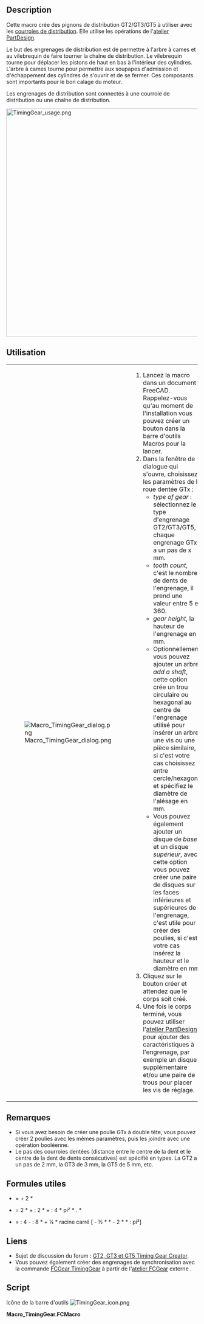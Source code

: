 <languages/>

{{Macro/fr
|Name=TimingGear
|Description=Cette macro crée des pignons de synchronisation GT2/GT3/GT5.
|Author=eaguirre, galou
|Download=[https://github.com/FreeCAD/FreeCAD-macros/blob/master/ObjectCreation/TimingGear.FCMacro Télécharger ici]
|Date=2019-12-29
|Version=1.5.0
|FCVersion=0.18.5
}}

==Description==

Cette macro crée des pignons de distribution GT2/GT3/GT5 à utiliser avec les [https://fr.wikipedia.org/wiki/Courroie_synchrone courroies de distribution]. Elle utilise les opérations de l'[[PartDesign_Workbench/fr|atelier PartDesign]].

Le but des engrenages de distribution est de permettre à l'arbre à cames et au vilebrequin de faire tourner la chaîne de distribution. Le vilebrequin tourne pour déplacer les pistons de haut en bas à l'intérieur des cylindres. L'arbre à cames tourne pour permettre aux soupapes d'admission et d'échappement des cylindres de s'ouvrir et de se fermer. Ces composants sont importants pour le bon calage du moteur.

Les engrenages de distribution sont connectés à une courroie de distribution ou une chaîne de distribution. 

[[File:TimingGear_usage.png|600px]]
{{Caption|Ci-dessus : Exemple d'utilisation de 2 poulies de distribution créées avec la macro TimingGear. Les deux poulies ont été modifiées pour ajouter des fonctionnalités supplémentaires. Les poulies GT2 entraînent l'axe Z d'une CNC à 3 axes.}}

<span id="Usage"></span>
==Utilisation==

{| cellpadding=5
|
[[File:Macro TimingGear dialog.png]]
| 
# Lancez la macro dans un document FreeCAD. Rappelez-vous qu'au moment de l'installation vous pouvez créer un bouton dans la barre d'outils Macros pour la lancer.
# Dans la fenêtre de dialogue qui s'ouvre, choisissez les paramètres de la roue dentée GTx :
#* ''type of gear'' : sélectionnez le type d'engrenage GT2/GT3/GT5, chaque engrenage GTx a un pas de x mm.
#* ''tooth count'', c'est le nombre de dents de l'engrenage, il prend une valeur entre 5 et 360.
#* ''gear height'', la hauteur de l'engrenage en mm.
#* Optionnellement vous pouvez ajouter un arbre ''add a shaft'', cette option crée un trou circulaire ou hexagonal au centre de l'engrenage utilisé pour insérer un arbre, une vis ou une pièce similaire, si c'est votre cas choisissez entre cercle/hexagone et spécifiez le diamètre de l'alésage en mm.
#* Vous pouvez également ajouter un disque de ''base'' et un disque ''supérieur'', avec cette option vous pouvez créer une paire de disques sur les faces inférieures et supérieures de l'engrenage, c'est utile pour créer des poulies, si c'est votre cas insérez la hauteur et le diamètre en mm.
# Cliquez sur le bouton créer et attendez que le corps soit créé.
# Une fois le corps terminé, vous pouvez utiliser l'[[PartDesign_Workbench/fr|atelier PartDesign]] pour ajouter des caractéristiques à l'engrenage, par exemple un disque supplémentaire et/ou une paire de trous pour placer les vis de réglage.
|}

<span id="Notes"></span>
==Remarques==

* Si vous avez besoin de créer une poulie GTx à double tête, vous pouvez créer 2 poulies avec les mêmes paramètres, puis les joindre avec une opération booléenne.
* Le pas des courroies dentées (distance entre le centre de la dent et le centre de la dent de dents consécutives) est spécifié en types. La GT2 a un pas de 2 mm, la GT3 de 3 mm, la GT5 de 5 mm, etc.

<span id="Useful_formulas"></span>
== Formules utiles ==

* {{Emphasis|diamètre de l'addendum}} = {{Emphasis|diamètre du pas}} + 2 * {{Emphasis|module}}
* {{Emphasis|longueur de la courroie}} = 2 * {{Emphasis|base de l'axe}} + {{Emphasis|pas de dents de la courroie}} : 2 * {{Emphasis|(dents 1 + 2)}} + {{Emphasis|pas des dents de la courroie²}} : 4 * pi² * {{Emphasis|base de l'axe}}. * {{Emphasis|(dents 1 - 2)²}}
* {{Emphasis|base de l'axe}} = {{Emphasis|longueur de la courroie}} : 4 - {{Emphasis|pas de la courroie}} : 8 * {{Emphasis|(dents 1+2)}} + ¼ * racine carré [{{Emphasis|longueur de la courroie}} - ½ * {{Emphasis|pas de dents de la courroie}} * {{Emphasis|(dents 1+2)}} - 2 * {{Emphasis|pas de dents de la courroie²}} * {{Emphasis|(dents 1+2)²}} : pi²]

<span id="Links"></span>
==Liens==

<div class="mw-translate-fuzzy">
* Sujet de discussion du forum : [https://forum.freecadweb.org/viewtopic.php?f=22&t=35899 GT2, GT3 et GT5 Timing Gear Creator].
* Vous pouvez également créer des engrenages de synchronisation avec la commande [[FCGear_TimingGear/fr|FCGear TimingGear]] à partir de l'[[FCGear_Workbench/fr|atelier FCGear]] externe .
</div>

==Script==

Icône de la barre d'outils
[[File:TimingGear_icon.png]]

'''Macro_TimingGear.FCMacro'''

{{MacroCode|code=
# -*- coding: utf-8 -*-
"""Macro GT2/GT3/GT5 Timing Gear Creator for FreeCAD."""
#
# -----------------------------------------------------------------------------
#                         Copyright (c) 2019 - Emilio Aguirre
# -----------------------------------------------------------------------------
# Permission is hereby granted, free of charge, to any person obtaining a copy
# of this software and associated documentation files (the "Software"), to deal
# in the Software without restriction, including without limitation the rights
# to use, copy, modify, merge, publish, distribute, sublicense, and/or sell
# copies of the Software, and to permit persons to whom the Software is
# furnished to do so, subject to the following conditions:
#
# The above copyright notice and this permission notice shall be included in
# all copies or substantial portions of the Software.
#
# THE SOFTWARE IS PROVIDED "AS IS", WITHOUT WARRANTY OF ANY KIND, EXPRESS OR
# IMPLIED, INCLUDING BUT NOT LIMITED TO THE WARRANTIES OF MERCHANTABILITY,
# FITNESS FOR A PARTICULAR PURPOSE AND NONINFRINGEMENT. IN NO EVENT SHALL THE
# AUTHORS OR COPYRIGHT HOLDERS BE LIABLEFOR ANY CLAIM, DAMAGES OR OTHER
# LIABILITY, WHETHER IN AN ACTION OF CONTRACT, TORT OR OTHERWISE, ARISING FROM,
# OUT OF OR IN CONNECTION WITH THE SOFTWARE OR THE USE OR OTHER DEALINGS IN THE
# SOFTWARE.
# ---------------------------------------------------------------------------------------
# TimingGear.png courtesy of Wikipedia
# (https://en.wikipedia.org/wiki/Key_%28engineering%29).
#
# Changelog
# ---------
# - v 1.5:
#   - Fix position of base.
# - v 1.4:
#   - Fixing bugs related to size of top and base
#   - Adding code to keep dialog upfront main window (thanks mario52 !)
# - v 1.3:
#   - Adding key for shaft hub
#   - Fixing issue with top
#   - Fixing issue with shaft (now values are in diameter)

__Name__ = 'GT2/GT3/GT5 Timing Gear Creator'
__Comment__ = 'GT2/GT3/GT5 Gear Creator Macro (any gear size from 5 to 360 teeth)'
__Author__ = 'eaguirre,galou'
__Version__ = '1.5.0'
__Date__ = '2019-12-29'
__License__ = 'LGPL-2.0-or-later'
__Web__ = 'http://www.emilioaguirre.com'
__Wiki__ = 'https://wiki.freecad.org/Macro_TimingGear'
__Icon__ = 'TimingGear.png'
__Help__ = 'Click on the TimingGear button/macro, and enter the required data in the dialog window.'
__Status__ = ''
__Requires__ = 'FreeCAD ?.??'
__Communication__ = 'info_at_emilioaguirre.com,https://github.com/FreeCAD/FreeCAD-macros/issues://forum.freecad.org/viewtopic.php?t=35899'
__Files__ = 'TimingGear.png'

# TODO: Fix segfault when clicking a second time on "Create".

import math

from PySide import QtCore
from PySide import QtGui

import FreeCAD as app
import FreeCADGui as gui
import Part  # From FreeCAD.
import ProfileLib.RegularPolygon  # From FreeCAD.
from FreeCAD import Base

try:
    _fromUtf8 = QtCore.QString.fromUtf8
except AttributeError:
    def _fromUtf8(s):
        return s

try:
    _encoding = QtGui.QApplication.UnicodeUTF8
    def _tr(context, text, disambig=None):
        return QtGui.QApplication.translate(context, text, disambig, _encoding)
except AttributeError:
    def _tr(context, text, disambig=None):
        return QtGui.QApplication.translate(context, text, disambig)


def _circle_intersect_vline(x, r):
    y = math.sqrt(r*r - x*x)
    return y


def _polar(angle_deg, radius, pt):
    """Convert from polar to Cartesian.

    Convert from polar coordinates (theta, radius) to cartesian
    coordinates. The result is added to the given vector pt
    """
    p = app.Vector(0, 0, 0)
    p[0] = pt[0] + radius * math.cos(math.radians(angle_deg))
    p[1] = pt[1] + radius * math.sin(math.radians(angle_deg))
    return p


def _bisector_vector(v1, v2, m):
    """Get the vector between two vectors."""
    return (v1 + v2).normalize() * m


# -----------------------------------
# QT Window Class
# -----------------------------------
class TimingGearWindow(object):

    def __init__(self, main_window):
        self.with_shaft = True
        self.circular_shaft = True  # Hexagonal if False.
        self.shaft_diameter = 5.0
        self.gear_height = 6.0
        self.base_height = 1.0
        self.base_diameter = 6.37
        self.top_height = 1.0
        self.top_diameter = 6.37
        self.with_base = False
        self.with_top = False
        self.max_shaft_diameter = 100.0
        self.tooth_count = 20
        self.with_key = False
        self.key_b = 2
        self.key_h = 2
        self.t1 = 1.2
        self.t2 = 1

        # UI Definition
        win_width = 300.0
        win_height = 340.0
        self.window = main_window
        main_window.setObjectName(_fromUtf8('GT2/GT3/GT5 Timing Gear'))
        main_window.setWindowFlags(QtCore.Qt.WindowStaysOnTopHint)
        main_window.resize(win_width, win_height)
        self.central_wdgt = QtGui.QWidget(MainWindow)

        # UI Elements
        self.type_lbl = QtGui.QLabel(self.central_wdgt)
        self.type_lbl.setGeometry(QtCore.QRect(win_width*0.05, win_height*0.01, 150, 16))

        self.type_combo = QtGui.QComboBox(self.central_wdgt)
        self.type_combo.addItems(['GT2', 'GT3', 'GT5'])
        self.type_combo.setGeometry(QtCore.QRect(win_width*0.45, win_height*0.01, 95, 20))
        self.type_combo.currentIndexChanged.connect(self._on_gt_type_change)

        self.tooth_count_lbl = QtGui.QLabel(self.central_wdgt)
        self.tooth_count_lbl.setGeometry(QtCore.QRect(win_width*0.05, win_height*0.08, 150, 16))

        self.tooth_count_spin = QtGui.QSpinBox(self.central_wdgt)
        self.tooth_count_spin.setGeometry(QtCore.QRect(win_width*0.45, win_height*0.08, 100, 22))
        self.tooth_count_spin.setMinimum(5)
        self.tooth_count_spin.setMaximum(360)
        self.tooth_count_spin.setSingleStep(1)
        self.tooth_count_spin.setValue(self.tooth_count)
        self.tooth_count_spin.valueChanged.connect(self._on_num_teeth_changed)

        self.range_lbl = QtGui.QLabel(self.central_wdgt)
        self.range_lbl.setGeometry(QtCore.QRect(win_width*0.80, win_height*0.08, 150, 16))

        self.gear_height_lbl = QtGui.QLabel(self.central_wdgt)
        self.gear_height_lbl.setGeometry(QtCore.QRect(win_width*0.05, win_height*0.16, 150, 16))

        self.gear_height_spin = QtGui.QDoubleSpinBox(self.central_wdgt)
        self.gear_height_spin.setGeometry(QtCore.QRect(win_width*0.45, win_height*0.16, 100, 22))
        self.gear_height_spin.setMinimum(0.01)
        self.gear_height_spin.setMaximum(100.0)
        self.gear_height_spin.setSingleStep(0.01)
        self.gear_height_spin.setValue(self.gear_height)
        self.gear_height_spin.valueChanged.connect(self._on_hgearear_valuechanged)

        self.gear_height_mm_lbl = QtGui.QLabel(self.central_wdgt)
        self.gear_height_mm_lbl.setGeometry(QtCore.QRect(win_width*0.80, win_height*0.16, 32, 16))

        # Shaft Information
        self.with_shaft_check = QtGui.QCheckBox('With shaft', self.central_wdgt)
        self.with_shaft_check.setGeometry(QtCore.QRect(win_width*0.05, win_height*0.25, 200, 25))
        self.with_shaft_check.setChecked(self.with_shaft)
        self.with_shaft_check.clicked.connect(self._on_checkShaft_clicked)

        self.shaft_diam_spin = QtGui.QDoubleSpinBox(self.central_wdgt)
        self.shaft_diam_spin.setGeometry(QtCore.QRect(win_width*0.45, win_height*0.25, 100, 22))
        self.shaft_diam_spin.setMinimum(0.01)
        self.shaft_diam_spin.setMaximum(100.0)
        self.shaft_diam_spin.setSingleStep(0.01)
        self.shaft_diam_spin.setValue(self.shaft_diameter)
        self.shaft_diam_spin.valueChanged.connect(self._on_diameter_shaft_valuechanged)

        self.shaft_diam_mm_lbl = QtGui.QLabel(self.central_wdgt)
        self.shaft_diam_mm_lbl.setGeometry(QtCore.QRect(win_width*0.8, win_height*0.25, 32, 16))

        self.circular_shaft_radio = QtGui.QRadioButton('Circle', self.central_wdgt)
        self.circular_shaft_radio.move(win_width*0.25, win_height*0.33)
        self.circular_shaft_radio.setChecked(self.circular_shaft)
        self.circular_shaft_radio.clicked.connect(self._on_radioCircle_clicked)

        self.checkKeyHub = QtGui.QCheckBox('Key hub', self.central_wdgt)
        self.checkKeyHub.setGeometry(QtCore.QRect(win_width*0.55, win_height*0.33, 200, 25))
        self.checkKeyHub.setChecked(self.with_key)
        self.checkKeyHub.clicked.connect(self._on_checkKeyHub_clicked)
        self.checkKeyHub.hide()

        self.hexagonal_shaft_radio = QtGui.QRadioButton('Hexagon', self.central_wdgt)
        self.hexagonal_shaft_radio.move(win_width*0.25, win_height*0.38)
        self.hexagonal_shaft_radio.setChecked(not self.circular_shaft)
        self.hexagonal_shaft_radio.clicked.connect(self._on_radioHex_clicked)

        # Base information
        self.checkBase = QtGui.QCheckBox('Add base', self.central_wdgt)
        self.checkBase.move(win_width*0.05, win_height*0.45)
        self.checkBase.setChecked(self.with_base)
        self.checkBase.clicked.connect(self._on_checkBase_clicked)

        self.base_height_lbl = QtGui.QLabel(self.central_wdgt)
        self.base_height_lbl.setGeometry(QtCore.QRect(win_width*0.4, win_height*0.45, 32, 16))
        self.base_height_lbl.hide()

        self.base_height_spin = QtGui.QDoubleSpinBox(self.central_wdgt)
        self.base_height_spin.setGeometry(QtCore.QRect(win_width*0.45, win_height*0.45, 100, 22))
        self.base_height_spin.setMinimum(0.01)
        self.base_height_spin.setMaximum(100.0)
        self.base_height_spin.setSingleStep(0.5)
        self.base_height_spin.setValue(self.base_height)
        self.base_height_spin.valueChanged.connect(self._on_height_base_valuechanged)
        self.base_height_spin.hide()

        self.base_height_mm_lbl = QtGui.QLabel(self.central_wdgt)
        self.base_height_mm_lbl.setGeometry(QtCore.QRect(win_width*0.8, win_height*0.45, 32, 16))
        self.base_height_mm_lbl.hide()

        self.base_diam_lbl = QtGui.QLabel(self.central_wdgt)
        self.base_diam_lbl.setGeometry(QtCore.QRect(win_width*0.4, win_height*0.54, 32, 16))
        self.base_diam_lbl.hide()

        self.base_diam_spin = QtGui.QDoubleSpinBox(self.central_wdgt)
        self.base_diam_spin.setGeometry(QtCore.QRect(win_width*0.45, win_height*0.54, 100, 22))
        self.base_diam_spin.setMinimum(self.shaft_diameter)
        self.base_diam_spin.setMaximum(500.0)
        self.base_diam_spin.setSingleStep(0.5)
        self.base_diam_spin.setValue(self.base_diameter)
        self.base_diam_spin.valueChanged.connect(self._on_diameter_base_valuechanged)
        self.base_diam_spin.hide()

        self.base_diam_mm_lbl = QtGui.QLabel(self.central_wdgt)
        self.base_diam_mm_lbl.setGeometry(QtCore.QRect(win_width*0.8, win_height*0.54, 32, 16))
        self.base_diam_mm_lbl.hide()

        # Top information
        self.top_check = QtGui.QCheckBox('Add top', self.central_wdgt)
        self.top_check.move(win_width*0.05, win_height*0.63)
        self.top_check.setChecked(self.with_base)
        self.top_check.clicked.connect(self._on_checkTop_clicked)

        self.top_height_lbl = QtGui.QLabel(self.central_wdgt)
        self.top_height_lbl.setGeometry(QtCore.QRect(win_width*0.4, win_height*0.63, 32, 16))
        self.top_height_lbl.hide()

        self.top_height_spin = QtGui.QDoubleSpinBox(self.central_wdgt)
        self.top_height_spin.setGeometry(QtCore.QRect(win_width*0.45, win_height*0.63, 100, 22))
        self.top_height_spin.setMinimum(0.01)
        self.top_height_spin.setMaximum(100.0)
        self.top_height_spin.setSingleStep(0.5)
        self.top_height_spin.setValue(self.base_height)
        self.top_height_spin.valueChanged.connect(self._on_height_top_valuechanged)
        self.top_height_spin.hide()

        self.top_height_mm_lbl = QtGui.QLabel(self.central_wdgt)
        self.top_height_mm_lbl.setGeometry(QtCore.QRect(win_width*0.8, win_height*0.63, 32, 16))
        self.top_height_mm_lbl.hide()

        self.top_diam_lbl = QtGui.QLabel(self.central_wdgt)
        self.top_diam_lbl.setGeometry(QtCore.QRect(win_width*0.4, win_height*0.72, 32, 16))
        self.top_diam_lbl.hide()

        self.top_diam_spin = QtGui.QDoubleSpinBox(self.central_wdgt)
        self.top_diam_spin.setGeometry(QtCore.QRect(win_width*0.45, win_height*0.72, 100, 22))
        self.top_diam_spin.setMinimum(self.shaft_diameter)
        self.top_diam_spin.setMaximum(500.0)
        self.top_diam_spin.setSingleStep(0.5)
        self.top_diam_spin.setValue(self.top_diameter)
        self.top_diam_spin.valueChanged.connect(self._on_diameter_top_valuechanged)
        self.top_diam_spin.hide()

        self.top_diam_mm_lbl = QtGui.QLabel(self.central_wdgt)
        self.top_diam_mm_lbl.setGeometry(QtCore.QRect(win_width*0.8, win_height*0.72, 32, 16))
        self.top_diam_mm_lbl.hide()

        self.create_btn = QtGui.QPushButton(self.central_wdgt)
        self.create_btn.setGeometry(QtCore.QRect(win_width*0.65, win_height*0.81, 80, 28))
        self.create_btn.clicked.connect(self._on_create_clicked)

        self.close_btn = QtGui.QPushButton(self.central_wdgt)
        self.close_btn.setGeometry(QtCore.QRect(win_width*0.2, win_height*0.81, 80, 28))
        self.close_btn.clicked.connect(self._on_close_clicked)

        # Set UI elements to window
        MainWindow.setCentralWidget(self.central_wdgt)

        # Set strings to UI
        self.retranslateUi(MainWindow)

        # ----------------------------------------------------------------------
        #  Key Size Chart Standard Metric Keys/Keyways Engineering
        #  TODO: add a reference
        # ----------------------------------------------------------------------
        self.metric_keys = [
            {'over': 6, 'upto': 8, 'b': 2, 'h': 2, 't1': 1.2, 't2': 1, 'r': 0.08},
            {'over': 8, 'upto': 10, 'b': 3, 'h': 3, 't1': 1.8, 't2': 1.4, 'r': 0.08},
            {'over': 10, 'upto': 12, 'b': 4, 'h': 4, 't1': 2.5, 't2': 1.8, 'r': 0.08},
            {'over': 12, 'upto': 17, 'b': 5, 'h': 5, 't1': 3, 't2': 2.3, 'r': 0.16},
            {'over': 17, 'upto': 22, 'b': 6, 'h': 6, 't1': 3.5, 't2': 2.8, 'r': 0.16},
            {'over': 22, 'upto': 30, 'b': 8, 'h': 7, 't1': 4, 't2': 3.3, 'r': 0.16},
            {'over': 30, 'upto': 38, 'b': 10, 'h': 8, 't1': 5, 't2': 3.3, 'r': 0.25},
            {'over': 38, 'upto': 44, 'b': 12, 'h': 8, 't1': 5, 't2': 3.3, 'r': 0.25},
            {'over': 44, 'upto': 50, 'b': 14, 'h': 9, 't1': 5.5, 't2': 3.8, 'r': 0.25},
            {'over': 50, 'upto': 58, 'b': 16, 'h': 10, 't1': 6, 't2': 4.3, 'r': 0.25},
            {'over': 58, 'upto': 65, 'b': 18, 'h': 11, 't1': 7, 't2': 4.4, 'r': 0.25},
            {'over': 65, 'upto': 75, 'b': 20, 'h': 12, 't1': 7.5, 't2': 4.9, 'r': 0.40},
            {'over': 75, 'upto': 85, 'b': 22, 'h': 14, 't1': 9, 't2': 5.4, 'r': 0.40},
            {'over': 85, 'upto': 95, 'b': 25, 'h': 14, 't1': 9, 't2': 5.4, 'r': 0.40},
            {'over': 95, 'upto': 110, 'b': 28, 'h': 16, 't1': 10, 't2': 6.4, 'r': 0.40},
            {'over': 110, 'upto': 130, 'b': 32, 'h': 18, 't1': 11, 't2': 7.4, 'r': 0.40},
            {'over': 130, 'upto': 150, 'b': 36, 'h': 20, 't1': 12, 't2': 8.4, 'r': 0.70},
            {'over': 150, 'upto': 170, 'b': 40, 'h': 22, 't1': 13, 't2': 9.4, 'r': 0.70},
            {'over': 170, 'upto': 200, 'b': 45, 'h': 25, 't1': 15, 't2': 10.4, 'r': 0.70},
            {'over': 200, 'upto': 230, 'b': 50, 'h': 28, 't1': 17, 't2': 11.4, 'r': 0.70},
        ]

        # ----------------------------------------------------------------------
        # Gear Data
        # pitch - distance between two teeth
        # u     - pitch differential. The radial distance between pitch diameter
        #          and pulley outer diameter is called pitch differential.
        # h     - Tooth height
        # H     - Belt height
        # r0    - Inner circle radius
        # r1    - Side circle radius that define the side of a tooth
        # rs    - Small circle radius that define the corner of a tooth
        # offset- Offset of the side circle center
        # name  - Gear name
        # group - Type of Gear
        # TODO: add a reference
        # ----------------------------------------------------------------------

        # GT2 Gear Data
        self.gt2 = {'pitch': 2.0,
                    'u': 0.254,
                    'h': 0.75,
                    'H': 1.38,
                    'r0': 0.555,
                    'r1': 1.0,
                    'rs': 0.15,
                    'offset': 0.40,
                    'name': 'GT2',
                    'group': 'GT'
                    }
        # GT3 Gear Data
        self.gt3 = {'pitch': 3.0,
                    'u': 0.381,
                    'h': 1.14,
                    'H': 2.40,
                    'r0': 0.85,
                    'r1': 1.52,
                    'rs': 0.25,
                    'offset': 0.61,
                    'name': 'GT3',
                    'group': 'GT'
                    }
        # GT5 Gear Data
        self.gt5 = {'pitch': 5.0,
                    'u': 0.5715,
                    'h': 1.93,
                    'H': 3.81,
                    'r0': 1.44,
                    'r1': 2.57,
                    'rs': 0.416,
                    'offset': 1.03,
                    'name': 'GT5',
                    'group': 'GT'
                    }

    def _gt_tooth(self, step, data):
        """Calculate the coordinates of the GT tooth vertices.

        Calculate the coordinates of the GT tooth vertices (the teeth of the
        gear, not the teeth of the timing belt). This calculates the right size
        of the previous tooth and the left side of the next tooth
        """
        up = app.Vector(0, 0, 1)
        zero = app.Vector(0, 0, 0)

        r = (data['dr0'] - data['h']) + data['r0']
        cm = _polar(step, r - data['r0'], zero)
        pt = _polar(step, data['dr0'], zero)
        ptn = pt.cross(up).normalize()
        ptd = app.Vector(pt).normalize() * -1

        pr = pt + (ptn * data['offset'])
        pl = pt + (ptn * -data['offset'])
        a = data['r1']/2
        b = a * math.sqrt(3)

        cl = pr + (ptn * -b) + (ptd * a)
        cl0 = pr + (ptn * -(data['r1']+data['rs']))
        cl1 = pr + (ptn * -data['r1']) + (ptd * data['rs'])
        ecl = cl0 + (ptd * data['rs'])
        cl2 = ecl + _bisector_vector(cl0 - ecl, cl1 - ecl, data['rs'])
        cl3 = pr + _bisector_vector(cl - pr, cl1 - pr, data['r1'])

        cr = pl + (ptn * b) + (ptd * a)
        cr0 = pl + (ptn * (data['r1']+data['rs']))
        cr1 = pl + (ptn * data['r1']) + (ptd * data['rs'])
        ecr = cr0 + (ptd * data['rs'])
        cr2 = ecr + _bisector_vector(cr0 - ecr, cr1 - ecr, data['rs'])
        cr3 = pl + _bisector_vector(cr - pl, cr1 - pl, data['r1'])
        return [cr0, cr2, cr1, cr1, cr3, cr, cr, cm, cl, cl, cl3, cl1, cl1, cl2, cl0]

    def create_gear(self, sketch_gear, data):
        """Create the geometry of the gear.

        Create the geometry of the gear. Each tooth is a sequence of arcs
        (3 points non coincidental vertices).
        """
        tooth_count = data['tooth_count']
        angle = 360.0 / tooth_count
        gear = []
        for idx in range(tooth_count):
            step = angle * idx
            t = None
            if data['group'] == 'GT':
                t = self._gt_tooth(step, data)
            else:
                raise Exception('Invalid group {}'.format(data['group']))
            if len(gear) > 0:
                sketch_gear.addGeometry(Part.LineSegment(gear[-1], t[0]))
            gear.extend(t)
            for i in range(0, len(t) - 1, 3):
                sketch_gear.addGeometry(Part.ArcOfCircle(t[i], t[i+1], t[i+2]))
        sketch_gear.addGeometry(Part.LineSegment(gear[-1], gear[0]))

    def create_key(self, r, z):
        y2 = r + self.t2
        yb = _circle_intersect_vline(-self.key_b/2, r)
        pt = _polar(90, yb, app.Vector(0, 0, z))
        c1 = _polar(180, self.key_b/2, pt)
        c4 = _polar(0, self.key_b, c1)
        pt = _polar(90, y2, app.Vector(0, 0, z))
        c2 = _polar(180, self.key_b/2, pt)
        c3 = _polar(0, self.key_b, c2)
        c5 = _polar(270, r, app.Vector(0, 0, z))
        return [c1, c2, c3, c4, c5]

    def create(self, data):
        """Create the FreeCAD elements inside a new document."""
        progress_bar = Base.ProgressIndicator()
        progress_bar.start('Creating  gear...', 0)

        doc = app.newDocument(data['name'])
        doc_gui = gui.activeDocument()

        gear = doc.addObject('PartDesign::Body', 'Gear')

        sketch_gear = gear.newObject('Sketcher::SketchObject', 'SketchGear')
        sketch_gear.ViewObject.hide()
        sketch_gear.Support = (gear.Origin.OriginFeatures[3], [''])  # The XY Plane.
        sketch_gear.MapMode = 'FlatFace'
        sketch_gear.AttachmentOffset = app.Placement(
            app.Vector(0, 0, 0),
            app.Rotation(0, 0, 0, 1))

        self.create_gear(sketch_gear, data)

        r = self.shaft_diameter / 2
        if self.with_shaft:
            if self.circular_shaft:
                if self.with_key:
                    c = self.create_key(r, 0)
                    key_lst = []
                    key_lst.append(Part.LineSegment(c[0], c[1]))
                    key_lst.append(Part.LineSegment(c[1], c[2]))
                    key_lst.append(Part.LineSegment(c[2], c[3]))
                    sketch_gear.addGeometry(key_lst, False)
                    sketch_gear.addGeometry(Part.ArcOfCircle(c[3], c[4], c[0]))
                else:
                    sketch_gear.addGeometry(Part.Circle(app.Vector(0, 0, 0),
                                                        app.Vector(0, 0, 1),
                                                        r))
            else:
                ProfileLib.RegularPolygon.makeRegularPolygon(
                    sketch_gear, 6, app.Vector(0, 0, 0),
                    app.Vector(r, 0, 0), False)

        pad = gear.newObject('PartDesign::Pad', 'Pad')
        pad.Profile = sketch_gear
        pad.Length = self.gear_height

        # Add base to the Gear
        if self.with_base:
            sketch_base = gear.newObject('Sketcher::SketchObject', 'SketchBase')
            sketch_base.ViewObject.hide()
            sketch_base.Support = (gear.Origin.OriginFeatures[3], [''])  # The XY Plane.
            sketch_base.MapMode = 'FlatFace'
            sketch_base.AttachmentOffset = app.Placement(
                app.Vector(0, 0, -self.base_height),
                app.Rotation(0, 0, 0, 1))

            sketch_base.addGeometry(Part.Circle(
                app.Vector(0, 0, 0),
                app.Vector(0, 0, 1),
                self.base_diameter))
            if self.with_shaft:
                if self.circular_shaft:
                    if self.with_key:
                        c = self.create_key(r, -self.base_height)
                        key_lst = []
                        key_lst.append(Part.LineSegment(c[0], c[1]))
                        key_lst.append(Part.LineSegment(c[1], c[2]))
                        key_lst.append(Part.LineSegment(c[2], c[3]))
                        sketch_base.addGeometry(key_lst, False)
                        sketch_base.addGeometry(Part.ArcOfCircle(c[3], c[4], c[0]))
                    else:
                        sketch_base.addGeometry(Part.Circle(app.Vector(0, 0, 0),
                                                            app.Vector(0, 0, 1),
                                                            r))
                else:
                    ProfileLib.RegularPolygon.makeRegularPolygon(
                        sketch_base, 6, app.Vector(0, 0, -self.base_height),
                        app.Vector(self.shaft_diameter/2, 0, 0), False)

            pad_base = gear.newObject('PartDesign::Pad', 'PadBase')
            pad_base.Profile = sketch_base
            pad_base.Length = self.base_height

        # Add Top to the Gear
        if self.with_top:
            sketch_top = gear.newObject('Sketcher::SketchObject', 'SketchTop')
            sketch_top.Support = (gear.Origin.OriginFeatures[3], [''])  # The XY Plane.
            sketch_top.MapMode = 'FlatFace'
            sketch_top.AttachmentOffset = app.Placement(
                app.Vector(0, 0, self.gear_height),
                app.Rotation(0, 0, 0, 1))

            sketch_top.addGeometry(Part.Circle(app.Vector(0, 0, 0),
                                               app.Vector(0, 0, 1),
                                               self.top_diameter))
            if self.with_shaft:
                if self.circular_shaft:
                    if self.with_key:
                        c = self.create_key(r, 0)
                        key_lst = []
                        key_lst.append(Part.LineSegment(c[0], c[1]))
                        key_lst.append(Part.LineSegment(c[1], c[2]))
                        key_lst.append(Part.LineSegment(c[2], c[3]))
                        sketch_top.addGeometry(key_lst, False)
                        sketch_top.addGeometry(Part.ArcOfCircle(c[3], c[4], c[0]))
                    else:
                        sketch_top.addGeometry(Part.Circle(
                            app.Vector(0, 0, 0),
                            app.Vector(0, 0, 1),
                            r))
                else:
                    ProfileLib.RegularPolygon.makeRegularPolygon(
                        sketch_top, 6, app.Vector(0, 0, 0),
                        app.Vector(r, 0, 0), False)

            pad_top = gear.newObject('PartDesign::Pad', 'PadTop')
            pad_top.Profile = sketch_top
            pad_top.Length = self.top_height

        doc.recompute()
        gui.SendMsgToActiveView('ViewFit')
        progress_bar.stop()

    def retranslateUi(self, window):
        """Set the UI text."""
        window.setWindowTitle(_tr('TimingGear', 'GT2/GT3/GT5 Gear Creator'))
        self.create_btn.setText(_tr('TimingGear', 'Create'))
        self.close_btn.setText(_tr('TimingGear', 'Close'))
        self.tooth_count_lbl.setText(_tr('TimingGear', 'Tooth count:'))
        self.gear_height_lbl.setText(_tr('TimingGear', 'Gear height:'))
        self.type_lbl.setText(_tr('TimingGear', 'Type of gear:'))
        self.gear_height_mm_lbl.setText(_tr('TimingGear', 'mm'))
        self.shaft_diam_mm_lbl.setText(_tr('TimingGear', 'mm'))
        self.base_height_mm_lbl.setText(_tr('TimingGear', 'mm'))
        self.base_diam_mm_lbl.setText(_tr('TimingGear', 'mm'))
        self.top_height_mm_lbl.setText(_tr('TimingGear', 'mm'))
        self.top_diam_mm_lbl.setText(_tr('TimingGear', 'mm'))
        self.range_lbl.setText(_tr('TimingGear', '(5 ~ 360)'))
        self.with_shaft_check.setText(_tr('TimingGear', 'Add shaft\n(Diameter)'))
        self.hexagonal_shaft_radio.setText(_tr('TimingGear', 'Hexagon'))
        self.base_height_lbl.setText(_tr('TimingGear', 'H:'))
        self.base_diam_lbl.setText(_tr('TimingGear', 'D:'))
        self.top_height_lbl.setText(_tr('TimingGear', 'H:'))
        self.top_diam_lbl.setText(_tr('TimingGear', 'D:'))
        self.checkKeyHub.setText(_tr('TimingGear', 'Add key hub'))

    def _update_max_shaft_diameter(self):
        info = None
        gear_type = str(self.type_combo.currentText())
        if gear_type == 'GT2':
            info = dict(self.gt2)
        elif gear_type == 'GT3':
            info = dict(self.gt3)
        else:
            info = dict(self.gt5)

        self.max_shaft_diameter = ((self.tooth_count * info['pitch']) / math.pi) / 2
        self.shaft_diam_spin.setMaximum(self.max_shaft_diameter)
        self.with_shaft_check.setText(_tr('TimingGear',
                                          'Add shaft\n(max '
                                          + '{0:.2f}'.format(self.max_shaft_diameter)
                                          + ' mm)'))
        self.base_diam_spin.setValue(self.max_shaft_diameter)
        self.top_diam_spin.setValue(self.max_shaft_diameter)

    def update_key_hub(self):
        if self.shaft_diameter < 6:
            self.with_key = False
            return

        found = False
        for k in self.metric_keys:
            if k['over'] <= self.shaft_diameter < k['upto']:
                self.key_b = k['b']
                self.key_h = k['h']
                self.t1 = k['t1']
                self.t2 = k['t2']
                self.checkKeyHub.setText(_tr('TimingGear',
                                                'Add key hub\n(b: {} h: {})'.format(
                                                    self.key_b, self.key_h)))
                found = True
                break

        if not found:
            msg = 'Could not find valid key values for shaft radius: {}'.format(shaft_diameter)
            self._error_dialog(msg)
            self.with_key = False
            self.checkKeyHub.setText(_tr('TimingGear', 'Add key hub'))

    # -----------------------------------
    #         UI widgets callbacks
    # -----------------------------------
    def _on_gt_type_change(self, idx):
        # app.Console.PrintMessage('Current index %d selection changed %s\n' % (idx,self.type_combo.currentText()))
        self._update_max_shaft_diameter()

    def _on_num_teeth_changed(self, value):
        # app.Console.PrintMessage('%s Number of Teeths\n' % value)
        self.tooth_count = value
        self._update_max_shaft_diameter()

    def _error_dialog(self, msg):
        diag = QtGui.QMessageBox(QtGui.QMessageBox.Warning,
                                 'Error in macro TimingGear',
                                 msg)
        diag.setWindowModality(QtCore.Qt.ApplicationModal)
        diag.exec_()

    def _on_create_clicked(self):
        if 5 <= self.tooth_count <= 360:
            gear_type = str(self.type_combo.currentText())
            app.Console.PrintMessage('Creating Gear {}\n'.format(gear_type))
            if gear_type == 'GT2':
                data = dict(self.gt2)
            elif gear_type == 'GT3':
                data = dict(self.gt3)
            else:
                data = dict(self.gt5)
            data['tooth_count'] = self.tooth_count
            data['d'] = (data['tooth_count'] * data['pitch']) / math.pi
            data['d0'] = data['d'] - (2 * data['u'])
            data['dr0'] = data['d0'] / 2
            app.Console.PrintMessage('pitch {}\n'.format(data['pitch']))
            app.Console.PrintMessage('tooth_count {}\n'.format(data['tooth_count']))
            app.Console.PrintMessage('u {}\n'.format(data['u']))
            app.Console.PrintMessage('d {}\n'.format(data['d']))
            app.Console.PrintMessage('d0 {}\n'.format(data['d0']))
            app.Console.PrintMessage('dr0 {}\n'.format(data['dr0']))
            self.create(data)
        else:
            msg = 'The number of teeth should be between 5 and 360!'
            self._error_dialog(msg)

    def _on_close_clicked(self):
        # app.Console.PrintMessage('Exit Gear Generator\n')
        self.window.close()

    def _on_hgearear_valuechanged(self, value):
        # app.Console.PrintMessage(str(value)+ ' height gear\n')
        self.gear_height = value

    def _on_radioCircle_clicked(self):
        self.circular_shaft = True
        if self.shaft_diameter >= 6 and self.circular_shaft:
            self.checkKeyHub.show()
            self.update_key_hub()

    def _on_radioHex_clicked(self):
        self.circular_shaft = False
        self.checkKeyHub.setChecked(False)
        self.checkKeyHub.hide()

    def _on_diameter_shaft_valuechanged(self, value):
        # app.Console.PrintMessage(str(value) + ' Shaft radius\n')
        if value <= self.max_shaft_diameter:
            self.shaft_diameter = value
            self.base_diam_spin.setMinimum(self.shaft_diameter)
            if self.base_diameter < self.shaft_diameter:
                self.base_diameter = self.shaft_diameter

            self.top_diam_spin.setMinimum(self.shaft_diameter)
            if self.top_diameter < self.shaft_diameter:
                self.top_diameter = self.shaft_diameter

            if self.shaft_diameter >= 6 and self.circular_shaft:
                self.checkKeyHub.show()
                self.update_key_hub()
            else:
                self.checkKeyHub.hide()
        else:
            self.shaft_diameter = self.max_shaft_diameter
            msg = 'The shaft radius should be less than: {}'.format(
                self.max_shaft_diameter)
            self._error_dialog(msg)

    def _on_height_base_valuechanged(self, value):
        # app.Console.PrintMessage(str(value) + ' Height base\n')
        self.base_height = value

    def _on_diameter_base_valuechanged(self, value):
        # app.Console.PrintMessage(str(value) + ' Radius base\n')
        self.base_diameter = value

    def _on_height_top_valuechanged(self, value):
        # app.Console.PrintMessage(str(value) + ' Height top\n')
        self.top_height = value

    def _on_diameter_top_valuechanged(self, value):
        # app.Console.PrintMessage(str(value) + ' Radius top\n')
        self.top_diameter = value

    def _on_checkShaft_clicked(self):
        self.with_shaft = not self.with_shaft
        if self.with_shaft:
            self.circular_shaft_radio.show()
            self.hexagonal_shaft_radio.show()
            self.shaft_diam_spin.show()
            self.shaft_diam_mm_lbl.show()
            if self.shaft_diameter >= 6 and self.circular_shaft:
                self.checkKeyHub.show()
        else:
            self.circular_shaft_radio.hide()
            self.hexagonal_shaft_radio.hide()
            self.shaft_diam_spin.hide()
            self.shaft_diam_mm_lbl.hide()
            self.checkKeyHub.setChecked(False)
            self.checkKeyHub.hide()

    def _on_checkKeyHub_clicked(self):
        self.with_key = not self.with_key
        if self.with_key:
            self.update_key_hub()

    def _on_checkBase_clicked(self):
        self.with_base = not self.with_base
        if self.with_base:
            self.base_height_spin.show()
            self.base_diam_spin.show()
            self.base_height_lbl.show()
            self.base_diam_lbl.show()
            self.base_height_mm_lbl.show()
            self.base_diam_mm_lbl.show()
        else:
            self.base_height_spin.hide()
            self.base_diam_spin.hide()
            self.base_height_lbl.hide()
            self.base_diam_lbl.hide()
            self.base_height_mm_lbl.hide()
            self.base_diam_mm_lbl.hide()

    def _on_checkTop_clicked(self):
        self.with_top = not self.with_top
        if self.with_top:
            self.top_height_spin.show()
            self.top_diam_spin.show()
            self.top_height_lbl.show()
            self.top_diam_lbl.show()
            self.top_height_mm_lbl.show()
            self.top_diam_mm_lbl.show()
        else:
            self.top_height_spin.hide()
            self.top_diam_spin.hide()
            self.top_height_lbl.hide()
            self.top_diam_lbl.hide()
            self.top_height_mm_lbl.hide()
            self.top_diam_mm_lbl.hide()


# -----------------------------------
# Create and display the main window
# -----------------------------------
MainWindow = QtGui.QMainWindow()
ui = TimingGearWindow(MainWindow)
MainWindow.show()
}}